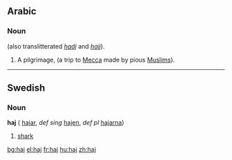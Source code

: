==Arabic==
===Noun===
(also translitterated ''[[hadj]]'' and ''[[hajj]]'').
# A pilgrimage, (a trip to [[Mecca]] made by pious [[Muslim]]s).

----

==Swedish==
===Noun===
'''haj''' {{c}} ({{p}} [[hajar]], ''def sing'' [[hajen]], ''def pl'' [[hajarna]])

# [[shark]]

[[bg:haj]]
[[el:haj]]
[[fr:haj]]
[[hu:haj]]
[[zh:haj]]